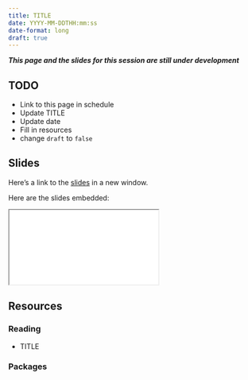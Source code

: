 ```yaml
---
title: TITLE
date: YYYY-MM-DDTHH:mm:ss
date-format: long
draft: true
---
```


***This page and the slides for this session are still under development***

## TODO

- Link to this page in schedule
- Update TITLE
- Update date
- Fill in resources
- change `draft` to `false`

## Slides

Here's a link to the [slides](/slides/05-profiling/index.qmd){target="_blank"} in a new window. 

Here are the slides embedded:

<iframe class="slide-deck ar3x2" src="/slides/05-profiling/index.html" title="05-profiling slides">
</iframe>

## Resources

### Reading

- TITLE

  <LINK>


### Packages
